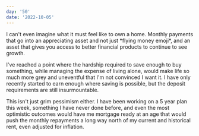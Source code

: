 ```yaml
---
day: '50'
date: '2022-10-05'
---
```


I can't even imagine what it must feel like to own a home. Monthly payments that go into an appreciating asset and not just \*flying money emoji\*, and an asset that gives you access to better financial products to continue to see growth.

I've reached a point where the hardship required to save enough to buy something, while managing the expense of living alone, would make life so much more grey and uneventful that I'm not convinced I want it. I have only recently started to earn enough where saving is possible, but the deposit requirements are still insurmountable.

This isn't just grim pessimism either. I have been working on a 5 year plan this week, something I have never done before, and even the most optimistic outcomes would have me mortgage ready at an age that would push the monthly repayments a long way north of my current and historical rent, even adjusted for inflation.
